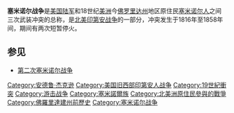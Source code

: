 '''塞米诺尔战争'''是[[美国陆军|美国陆军]]和18世纪[[美洲|美洲]]今[[佛罗里达州|佛罗里达州]]地区原住民[[塞米诺尔人|塞米诺尔人]]之间三次武装冲突的总称，是[[北美印第安战争|北美印第安战争]]的一部分，冲突发生于1816年至1858年间，期间有两次短暂停火。

==参见==
* [[第二次塞米诺尔战争|第二次塞米诺尔战争]]

[[Category:安德鲁·杰克逊|Category:安德鲁·杰克逊]]
[[Category:美国旧西部印第安人战争|Category:美国旧西部印第安人战争]]
[[Category:19世紀衝突|Category:19世紀衝突]]
[[Category:游击战争|Category:游击战争]]
[[Category:塞米諾爾族|Category:塞米諾爾族]]
[[Category:北美洲原住民參與的戰爭|Category:北美洲原住民參與的戰爭]]
[[Category:佛羅里達建州前歷史|Category:佛羅里達建州前歷史]]
[[Category:塞米诺尔战争|Category:塞米诺尔战争]]